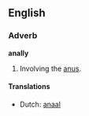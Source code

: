 ==English==

===Adverb===
'''anally'''

# Involving the [[anus]].

====Translations====
*Dutch: [[anaal]]